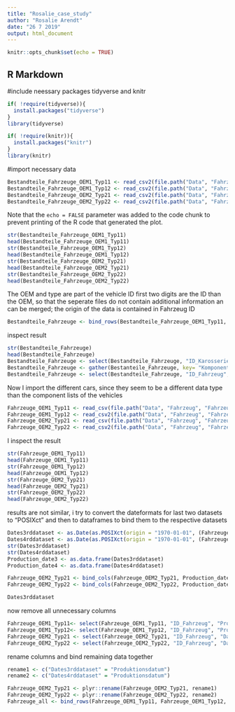 ---
title: "Rosalie_case_study"
author: "Rosalie Arendt"
date: "26 7 2019"
output: html_document
---

```{r setup, include=FALSE}
knitr::opts_chunk$set(echo = TRUE)
```

## R Markdown

#include neessary packages tidyverse and knitr

```{r cars}
if( !require(tidyverse)){
  install.packages("tidyverse")
}
library(tidyverse)

if( !require(knitr)){
  install.packages("knitr")
}
library(knitr)
```

#import necessary data

```{r pressure}
Bestandteile_Fahrzeuge_OEM1_Typ11 <- read_csv2(file.path("Data", "Fahrzeug", "Bestandteile_Fahrzeuge_OEM1_Typ11.csv"))
Bestandteile_Fahrzeuge_OEM1_Typ12 <- read_csv2(file.path("Data", "Fahrzeug", "Bestandteile_Fahrzeuge_OEM1_Typ12.csv"))
Bestandteile_Fahrzeuge_OEM2_Typ21 <- read_csv2(file.path("Data", "Fahrzeug", "Bestandteile_Fahrzeuge_OEM2_Typ21.csv"))
Bestandteile_Fahrzeuge_OEM2_Typ22 <- read_csv2(file.path("Data", "Fahrzeug", "Bestandteile_Fahrzeuge_OEM2_Typ22.csv"))
```

Note that the `echo = FALSE` parameter was added to the code chunk to prevent printing of the R code that generated the plot.
```{r}
str(Bestandteile_Fahrzeuge_OEM1_Typ11)
head(Bestandteile_Fahrzeuge_OEM1_Typ11)
str(Bestandteile_Fahrzeuge_OEM1_Typ12)
head(Bestandteile_Fahrzeuge_OEM1_Typ12)
str(Bestandteile_Fahrzeuge_OEM2_Typ21)
head(Bestandteile_Fahrzeuge_OEM2_Typ21)
str(Bestandteile_Fahrzeuge_OEM2_Typ22)
head(Bestandteile_Fahrzeuge_OEM2_Typ22)
```
The OEM and type are part of the vehicle ID first two digits are the ID than the OEM, so that the seperate files do not contain additional information an can be merged; the origin of the data is contained in Fahrzeug ID
```{r}
Bestandteile_Fahrzeuge <- bind_rows(Bestandteile_Fahrzeuge_OEM1_Typ11, Bestandteile_Fahrzeuge_OEM1_Typ12, Bestandteile_Fahrzeuge_OEM2_Typ21, Bestandteile_Fahrzeuge_OEM2_Typ22)
```
inspect result
```{r}
str(Bestandteile_Fahrzeuge)
head(Bestandteile_Fahrzeuge)
Bestandteile_Fahrzeuge <- select(Bestandteile_Fahrzeuge, "ID_Karosserie", "ID_Schaltung", "ID_Sitze", "ID_Motor", "ID_Fahrzeug")
Bestandteile_Fahrzeuge <- gather(Bestanteile_Fahrzeuge, key= "Komponent type", value = "Komponenten_ID", -"ID_Fahrzeug")
Bestandteile_Fahrzeuge <- select(Bestandteile_Fahrzeuge, "ID_Fahrzeug", "Komponenten_ID")

```
Now I import the different cars, since they seem to be a different data type than the component lists of the vehicles

```{r}
Fahrzeuge_OEM1_Typ11 <- read_csv(file.path("Data", "Fahrzeug", "Fahrzeuge_OEM1_Typ11.csv"))
Fahrzeuge_OEM1_Typ12 <- read_csv2(file.path("Data", "Fahrzeug", "Fahrzeuge_OEM1_Typ12.csv"))
Fahrzeuge_OEM2_Typ21 <- read_csv(file.path("Data", "Fahrzeug", "Fahrzeuge_OEM2_Typ21.csv"))
Fahrzeuge_OEM2_Typ22 <- read_csv2(file.path("Data", "Fahrzeug", "Fahrzeuge_OEM2_Typ22.csv"))
```
I inspect the result
```{r}
str(Fahrzeuge_OEM1_Typ11)
head(Fahrzeuge_OEM1_Typ11)
str(Fahrzeuge_OEM1_Typ12)
head(Fahrzeuge_OEM1_Typ12)
str(Fahrzeuge_OEM2_Typ21)
head(Fahrzeuge_OEM2_Typ21)
str(Fahrzeuge_OEM2_Typ22)
head(Fahrzeuge_OEM2_Typ22)
```

results are not similar, i try to convert the dateformats for last two datasets to "POSIXct" and then to dataframes to bind them to the respective datasets

```{r}
Dates3rddataset <- as.Date(as.POSIXct(origin = "1970-01-01", (Fahrzeuge_OEM2_Typ21$Produktionsdatum_Origin_01011970)*86400))
Dates4rddataset <- as.Date(as.POSIXct(origin = "1970-01-01", (Fahrzeuge_OEM2_Typ22$Produktionsdatum_Origin_01011970)*86400))rech
str(Dates3rddataset)
str(Dates4rddataset)
Production_date3 <- as.data.frame(Dates3rddataset)
Production_date4 <- as.data.frame(Dates4rddataset)
```
```{r}
Fahrzeuge_OEM2_Typ21 <- bind_cols(Fahrzeuge_OEM2_Typ21, Production_date3)
Fahrzeuge_OEM2_Typ22 <- bind_cols(Fahrzeuge_OEM2_Typ22, Production_date4)

Dates3rddataset
```
now remove all unnecessary columns 
``` {r}

Fahrzeuge_OEM1_Typ11<- select(Fahrzeuge_OEM1_Typ11, "ID_Fahrzeug", "Produktionsdatum", "Herstellernummer", "Werksnummer", "Fehlerhaft", "Fehlerhaft_Datum", "Fehlerhaft_Fahrleistung")
Fahrzeuge_OEM1_Typ12<- select(Fahrzeuge_OEM1_Typ12, "ID_Fahrzeug", "Produktionsdatum", "Herstellernummer", "Werksnummer", "Fehlerhaft", "Fehlerhaft_Datum", "Fehlerhaft_Fahrleistung")
Fahrzeuge_OEM2_Typ21 <- select(Fahrzeuge_OEM2_Typ21, "ID_Fahrzeug", "Dates3rddataset", "Herstellernummer", "Werksnummer", "Fehlerhaft", "Fehlerhaft_Datum", "Fehlerhaft_Fahrleistung")
Fahrzeuge_OEM2_Typ22 <- select(Fahrzeuge_OEM2_Typ22, "ID_Fahrzeug", "Dates4rddataset", "Herstellernummer", "Werksnummer", "Fehlerhaft", "Fehlerhaft_Datum", "Fehlerhaft_Fahrleistung")
```
rename columns and bind remaining data together

``` {r}
rename1 <- c("Dates3rddataset" = "Produktionsdatum")
rename2 <- c("Dates4rddataset" = "Produktionsdatum")

Fahrzeuge_OEM2_Typ21 <- plyr::rename(Fahrzeuge_OEM2_Typ21, rename1)
Fahrzeuge_OEM2_Typ22 <- plyr::rename(Fahrzeuge_OEM2_Typ22, rename2)
Fahrzeuge_all <- bind_rows(Fahrzeuge_OEM1_Typ11, Fahrzeuge_OEM1_Typ12, Fahrzeuge_OEM2_Typ21, Fahrzeuge_OEM2_Typ22)

```
